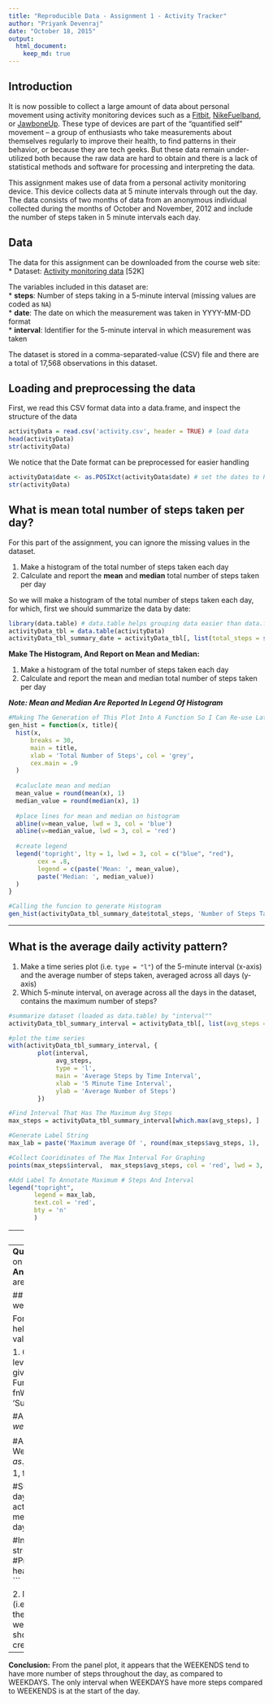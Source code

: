 ```yaml
---
title: "Reproducible Data - Assignment 1 - Activity Tracker"
author: "Priyank Devenraj"
date: "October 18, 2015"
output: 
  html_document:
    keep_md: true
---
```


## Introduction
It is now possible to collect a large amount of data about personal movement using activity monitoring devices such as a [Fitbit](http://www.fitbit.com), [NikeFuelband](http://www.nike.com/us/en_us/c/nikeplus-fuelband), or [JawboneUp](https://jawbone.com/up). These type of devices are part of the "quantified self" movement -- a group of enthusiasts who take measurements about themselves regularly to improve their health, to find patterns in their behavior, or because they are tech geeks. But these data remain under-utilized both because the raw data are hard to obtain and there is a lack of statistical methods and software for processing and interpreting the data.  

This assignment makes use of data from a personal activity monitoring device. This device collects data at 5 minute intervals through out the day. The data consists of two months of data from an anonymous individual collected during the months of October and November, 2012 and include the number of steps taken in 5 minute intervals each day.  

## Data
The data for this assignment can be downloaded from the course web site:
* Dataset: [Activity monitoring data](https://d396qusza40orc.cloudfront.net/repdata%2Fdata%2Factivity.zip) [52K]

The variables included in this dataset are:  
* **steps**: Number of steps taking in a 5-minute interval (missing values are coded as `NA`)  
* **date**: The date on which the measurement was taken in YYYY-MM-DD format  
* **interval**: Identifier for the 5-minute interval in which measurement was taken  

The dataset is stored in a comma-separated-value (CSV) file and there are a total of 17,568 observations in this dataset.  

## Loading and preprocessing the data
First, we read this CSV format data into a data.frame, and inspect the structure of the data

```r
activityData = read.csv('activity.csv', header = TRUE) # load data
head(activityData)
str(activityData)
```

We notice that the Date format can be preprocessed for easier handling
```r
activityData$date <- as.POSIXct(activityData$date) # set the dates to POSIXct
str(activityData)
```

## What is mean total number of steps taken per day?

For this part of the assignment, you can ignore the missing values in
the dataset.

1. Make a histogram of the total number of steps taken each day
2. Calculate and report the **mean** and **median** total number of steps taken per day

So we will make a histogram of the total number of steps taken each day, for which, first we should summarize the data by date:

```r
library(data.table) # data.table helps grouping data easier than data.frame
activityData_tbl = data.table(activityData)
activityData_tbl_summary_date = activityData_tbl[, list(total_steps = sum(steps, na.rm = TRUE)), by = date]
```

**Make The Histogram, And Report on Mean and Median:**

1.  Make a histogram of the total number of steps taken each day
2.  Calculate and report the mean and median total number of steps taken per day

***Note: Mean and Median Are Reported In Legend Of Histogram***  
```r
#Making The Generation of This Plot Into A Function So I Can Re-use Later
gen_hist = function(x, title){
  hist(x, 
      breaks = 30,
      main = title,
      xlab = 'Total Number of Steps', col = 'grey',
      cex.main = .9
  )
     
  #caluclate mean and median
  mean_value = round(mean(x), 1)
  median_value = round(median(x), 1)
      
  #place lines for mean and median on histogram
  abline(v=mean_value, lwd = 3, col = 'blue')
  abline(v=median_value, lwd = 3, col = 'red')
      
  #create legend
  legend('topright', lty = 1, lwd = 3, col = c("blue", "red"),
        cex = .8, 
        legend = c(paste('Mean: ', mean_value),
        paste('Median: ', median_value))
  )
}

#Calling the funcion to generate Histogram
gen_hist(activityData_tbl_summary_date$total_steps, 'Number of Steps Taken Per Day')
```
---

## What is the average daily activity pattern?

1. Make a time series plot (i.e. `type = "l"`) of the 5-minute interval (x-axis) and the average number of steps taken, averaged across all days (y-axis)
2. Which 5-minute interval, on average across all the days in the dataset, contains the maximum number of steps?

```r
#summarize dataset (loaded as data.table) by "interval""
activityData_tbl_summary_interval = activityData_tbl[, list(avg_steps = mean(steps, na.rm = TRUE)), by = interval]

#plot the time series
with(activityData_tbl_summary_interval, {
        plot(interval, 
             avg_steps, 
             type = 'l',
             main = 'Average Steps by Time Interval',
             xlab = '5 Minute Time Interval',
             ylab = 'Average Number of Steps')
        })

#Find Interval That Has The Maximum Avg Steps
max_steps = activityData_tbl_summary_interval[which.max(avg_steps), ]

#Generate Label String
max_lab = paste('Maximum average Of ', round(max_steps$avg_steps, 1), ' Steps \n On ', max_steps$interval, 'th Time Interval', sep = '')

#Collect Cooridinates of The Max Interval For Graphing
points(max_steps$interval,  max_steps$avg_steps, col = 'red', lwd = 3, pch = 19)

#Add Label To Annotate Maximum # Steps And Interval
legend("topright",
       legend = max_lab,
       text.col = 'red',
       bty = 'n'
       )
```
---
## Imputing missing values

Note that there are a number of days/intervals where there are missing
values (coded as `NA`). The presence of missing days may introduce
bias into some calculations or summaries of the data.

1. Calculate and report the total number of missing values in the dataset (i.e. the total number of rows with `NA`s)

2. Devise a strategy for filling in all of the missing values in the dataset. The strategy does not need to be sophisticated. For example, you could use the mean/median for that day, or the mean for that 5-minute interval, etc.

3. Create a new dataset that is equal to the original dataset but with the missing data filled in.

4. Make a histogram of the total number of steps taken each day and Calculate and report the **mean** and **median** total number of steps taken per day. Do these values differ from the estimates from the first part of the assignment? What is the impact of imputing missing data on the estimates of the total daily number of steps?

#### Part-1:
```r
missingValuesCount <- sum(is.na(activityData$steps)) # calculate missing values
```
The total number of missing values in the dataset ('NA') = **`r missingValuesCount`**.

#### Part-2 & Part-3:
Now we will attempt to fill in the NA values using the strategy: **"Replace the NA(s) with the mean number of steps for that interval"**.
```r
# First, create a new data.table "activityData_tbl_miss", by adding a "avg_steps" column to the original "activityData_tbl" data.table, for each interval. This is done by soting, and then merging "activityData_tbl" & "activityData_tbl_summary_interval" data.table(s).

setkey(activityData_tbl, interval) #Sort original data.table by "interval" column
setkey(activityData_tbl_summary_interval, interval) #Sort interval-summarized data.table by "interval" column

#Create function that will return the second value if the first value is NA
NA_replace =  function(x,y){
                if(is.na(x)){
                  return(y)
                }
                return(x)
              }

#merge data.table into new "activityData_tbl_miss"
activityData_tbl_miss = activityData_tbl[activityData_tbl_summary_interval]

#In this new data.table, add nother column "new_steps", which has been impuded for missing steps, with mean-steps, for a given interval
activityData_tbl_miss$new_steps = mapply(NA_replace,activityData_tbl_miss$steps, activityData_tbl_miss$avg_steps)

#summaryize new dataset by date
activityData_tbl_summary_date_miss = activityData_tbl_miss[, list(new_steps = sum(new_steps, na.rm = TRUE)), by = date]

#Inspect new dataset
str(activityData_tbl_summary_date_miss)
#Preview new dataset
head(activityData_tbl_summary_date_miss)
```

#### Part-4:
***Note: Mean and Median Are Reported In Legend Of Histogram***
```r
gen_hist(activityData_tbl_summary_date$total_steps, 'Number of steps taken per day \nwith Missing Values Removed')
gen_hist(activityData_tbl_summary_date_miss$new_steps, 'Number of steps taken per day \nwith Missing Values Replaced With Mean For Interval')
```
---
**Question:** What is the impact of imputing missing data on the estimates of the total daily number of steps?  
**Answer:** The effect is that the the mean & meadian now are same after imputing NA values.  

## Are there differences in activity patterns between weekdays and weekends?

For this part the `weekdays()` function may be of some help here. Use
the dataset with the filled-in missing values for this part.

1. Create a new factor variable in the dataset with two levels -- "weekday" and "weekend" indicating whether a given date is a weekday or weekend day.
```r
#Make Function To Return Either "Weekday" or "Weekend"
fnWeekpart =  function(x){
              if(x %in% c('Saturday', 'Sunday')){
                return('Weekend')
              }
              return('Weekday')
            }

#Add Name of Week
activityData_tbl_miss$dayname = weekdays(as.Date(activityData_tbl_miss$date))

#Add Factor Variable To Differentiate Weekday and Weekend
activityData_tbl_miss$daytype = as.factor(apply(as.matrix(activityData_tbl_miss$dayname), 1, fnWeekpart))

#Summarize Dataset: Mean grouped by interval and daytype
activityData_tbl_summary_intv_daytype_miss = activityData_tbl_miss[, list(avg_steps = mean(new_steps, na.rm = TRUE)), by = list(interval, daytype)]

#Inspect dataset
str(activityData_tbl_summary_intv_daytype_miss)
#Preview new dataset
head(activityData_tbl_summary_intv_daytype_miss, 20)
```

2. Make a panel plot containing a time series plot (i.e. `type = "l"`) of the 5-minute interval (x-axis) and the average number of steps taken, averaged across all weekday days or weekend days (y-axis). The plot should look something like the following, which was created using **simulated data**:
```r
library(lattice)
xyplot(avg_steps~interval | daytype, data = activityData_tbl_summary_intv_daytype_miss,
      type = 'l',
      xlab = 'Interval',
      ylab = 'Number of Steps',
      layout = c(1,2))
```
---
**Conclusion:** From the panel plot, it appears that the WEEKENDS tend to have more number of steps throughout the day, as compared to WEEKDAYS. The only interval when WEEKDAYS have more steps compared to WEEKENDS is at the start of the day.
